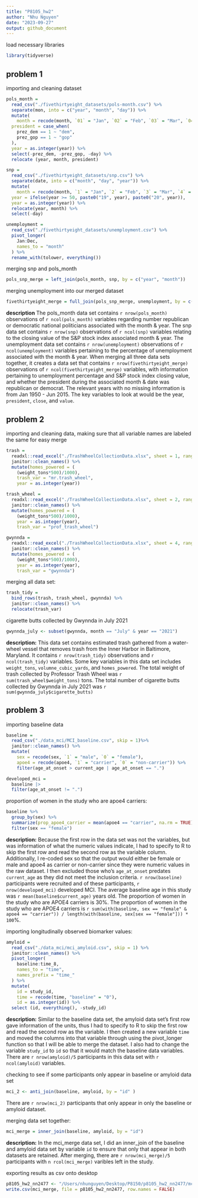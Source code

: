 ```yaml
---
title: "P8105_hw2"
author: "Nhu Nguyen"
date: "2023-09-27"
output: github_document
---
```

load necessary libraries
```r
library(tidyverse)
```
## problem 1

importing and cleaning dataset 

```r
pols_month = 
  read_csv("./fivethirtyeight_datasets/pols-month.csv") %>% 
  separate(mon, into = c("year", "month", "day")) %>% 
  mutate(
    month = recode(month, `01` = "Jan", `02` = "Feb", `03` = "Mar", `04` = "Apr", `05` = "May", `06` = "Jun", `07` = "Jul", `08` = "Aug", `09` = "Sep", `10` = "Oct", `11` = "Nov", `12` = "Dec"), 
  president = case_when(
    prez_dem == 1 ~ "dem",
    prez_gop == 1 ~ "gop"
  ),
  year = as.integer(year)) %>% 
  select(-prez_dem, -prez_gop, -day) %>% 
  relocate (year, month, president) 

snp = 
  read_csv("./fivethirtyeight_datasets/snp.csv") %>% 
  separate(date, into = c("month", "day", "year")) %>% 
  mutate(
    month = recode(month, `1` = "Jan", `2` = "Feb", `3` = "Mar", `4` = "Apr", `5` = "May", `6` = "Jun", `7` = "Jul", `8` = "Aug", `9` = "Sep", `10` = "Oct", `11` = "Nov", `12` = "Dec"),
  year = ifelse(year >= 50, paste0("19", year), paste0("20", year)),
  year = as.integer(year)) %>% 
  relocate(year, month) %>% 
  select(-day) 

unemployment = 
  read_csv("./fivethirtyeight_datasets/unemployment.csv") %>% 
  pivot_longer(
    Jan:Dec,
    names_to = "month"
  ) %>% 
  rename_with(tolower, everything()) 
```

merging snp and pols_month
```r
pols_snp_merge = left_join(pols_month, snp, by = c("year", "month"))
```

merging unemployment into our merged dataset
```r
fivethirtyeight_merge = full_join(pols_snp_merge, unemployment, by = c("year", "month"), copy = TRUE)
```

**description**
The pols_month data set contains `r nrow(pols_month)` observations of `r ncol(pols_month)` variables regarding number republican or democratic national politicians associated with the month & year. The snp data set contains `r nrow(snp)` observations of `r ncol(snp)` variables relating to the closing value of the S&P stock index associated month & year. The unemployment data set contains `r nrow(unemployment)` observations of `r ncol(unemployment)` variables pertaining to the percentage of unemployment associated with the month & year. When merging all three data sets together, it creates a data set that contains `r nrow(fivethirtyeight_merge)` observations of `r ncol(fivethirtyeight_merge)` variables, with information pertaining to unemployment percentage and S&P stock index closing value, and whether the president during the associated month & date was republican or democrat. The relevant years with no missing information is from Jan 1950 - Jun 2015. The key variables to look at would be the year, `president`, `close`, and `value`.

## problem 2 ##

importing and cleaning data, making sure that all variable names are labeled the same for easy merge

```r
trash =  
  readxl::read_excel("./TrashWheelCollectionData.xlsx", sheet = 1, range = "A3:N586", col_names = c("dumpster", "month", "year", "date", "weight_tons", "volume (cubic yards)", "plastic_bottles", "polystyrene", "cigarette_butts", "glass_bottles", "plastic_bags", "wrappers", "sports", "homes_powered")) %>% 
  janitor::clean_names() %>% 
  mutate(homes_powered = (
    (weight_tons*500)/1000), 
    trash_var = "mr.trash_wheel", 
    year = as.integer(year)) 

trash_wheel =
  readxl::read_excel("./TrashWheelCollectionData.xlsx", sheet = 2, range = "A3:M108", col_names = c("dumpster", "month", "year", "date", "weight_tons", "volume (cubic yards)", "plastic_bottles", "polystyrene", "cigarette_butts", "glass_bottles", "plastic_bags", "wrappers", "homes_powered")) %>% 
  janitor::clean_names() %>% 
  mutate(homes_powered = (
    (weight_tons*500)/1000), 
    year = as.integer(year), 
    trash_var = "prof_trash_wheel") 

gwynnda =
  readxl::read_excel("./TrashWheelCollectionData.xlsx", sheet = 4, range = "A3:L157", col_names = c("dumpster", "month", "year", "date", "weight_tons", "volume (cubic yards)", "plastic_bottles", "polystyrene", "cigarette_butts",  "plastic_bags", "wrappers", "homes_powered")) %>% 
  janitor::clean_names() %>% 
  mutate(homes_powered = (
    (weight_tons*500)/1000), 
    year = as.integer(year), 
    trash_var = "gwynnda")
```

merging all data set: 

```r
trash_tidy = 
  bind_rows(trash, trash_wheel, gwynnda) %>% 
  janitor::clean_names() %>% 
  relocate(trash_var)
```

cigarette butts collected by Gwynnda in July 2021
```r
gwynnda_july <- subset(gwynnda, month == "July" & year == "2021")
```

**description:**
This data set contains estimated trash gathered from a water-wheel vessel that removes trash from the Inner Harbor in Baltimore, Maryland. It contains `r nrow(trash_tidy)` observations and `r ncol(trash_tidy)` variables. Some key variables in this data set includes `weight_tons`, `volumne_cubic_yards`, and `homes_powered`. The total weight of trash collected by Professor Trash Wheel was `r sum(trash_wheel$weight_tons)` tons. The total number of cigarette butts collected by Gwynnda in July 2021 was `r sum(gwynnda_july$cigarette_butts)`

## problem 3

importing baseline data

```r
baseline = 
  read_csv("./data_mci/MCI_baseline.csv", skip = 1)%>%
  janitor::clean_names() %>% 
  mutate(
    sex = recode(sex, `1` = "male", `0` = "female"),
    apoe4 = recode(apoe4, `1` = "carrier", `0` = "non-carrier")) %>% 
    filter(age_at_onset > current_age | age_at_onset == ".")

developed_mci =
  baseline |> 
  filter(age_at_onset != ".")
```

proportion of women in the study who are apoe4 carriers: 
```r
baseline %>% 
  group_by(sex) %>% 
  summarize(prop_apoe4_carrier = mean(apoe4 == "carrier", na.rm = TRUE)) %>% 
  filter(sex == "female")
```


**description:**
Because the first row in the data set was not the variables, but was information of what the numeric values indicate, I had to specify to R to skip the first row and read the second row as the variable column. Additionally, I re-coded sex so that the output would either be female or male and apoe4 as carrier or non-carrier since they were numeric values in the raw dataset. I then excluded those who's `age_at_onset` predates `current_age` as they did not meet the inclusion criteria. `r nrow(baseline)` participants were recruited and of these participants, `r nrow(developed_mci)` developed MCI. The average baseline age in this study was `r mean(baseline$current_age)` years old. The proportion of women in the study who are APOE4 carriers is 30%.
The proportion of women in the study who are APOE4 carriers is `r sum(with(baseline, sex == "female" & apoe4 == "carrier")) / length(with(baseline, sex[sex == "female"])) * 100`%.

importing longitudinally observed biomarker values:
```r
amyloid = 
  read_csv("./data_mci/mci_amyloid.csv", skip = 1) %>% 
  janitor::clean_names() %>% 
  pivot_longer(
    baseline:time_8,
    names_to = "time",
    names_prefix = "time_"
  ) %>% 
  mutate(
    id = study_id, 
    time = recode(time, "baseline" = "0"),
    id = as.integer(id)) %>% 
  select (id, everything(), -study_id)
```
**description:**
Similar to the baseline data set, the amyloid data set's first row gave information of the units, thus I had to specify to R to skip the first row and read the second row as the variable. I then created a new variable `time` and moved the columns into that variable through using the pivot_longer function so that I will be able to merge the dataset. I also had to change the variable `study_id` to `id` so that it would match the baseline data variables. There are `r nrow(amyloid)/5` participants in this data set with `r ncol(amyloid)` variables. 

checking to see if some participants only appear in baseline or amyloid data set 
```r
mci_2 <- anti_join(baseline, amyloid, by = "id" )
```
There are `r nrow(mci_2)` participants that only appear in only the baseline or amyloid dataset. 

merging data set together:
```r
mci_merge = inner_join(baseline, amyloid, by = "id")
```

**description:**
In the mci_merge data set, I did an inner_join of the baseline and amyloid data set by variable `id` to ensure that only that appear in both datasets are retained. After merging, there are `r nrow(mci_merge)/5` participants with `n rcol(mci_merge)` varibles left in the study. 

exporting results as csv onto desktop 
```r
p8105_hw2_nn2477 <- "/Users/nhunguyen/Desktop/P8150/p8105_hw2_nn2477/mci_merge.csv"
write.csv(mci_merge, file = p8105_hw2_nn2477, row.names = FALSE)
```

